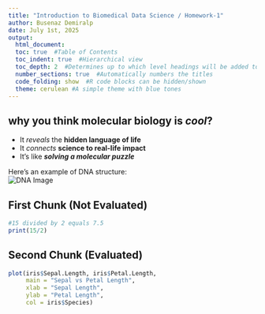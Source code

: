 ```yaml
---
title: "Introduction to Biomedical Data Science / Homework-1"
author: Busenaz Demiralp
date: July 1st, 2025
output:
  html_document:
  toc: true  #Table of Contents
  toc_indent: true  #Hierarchical view
  toc_depth: 2  #Determines up to which level headings will be added to the table of  contents
  number_sections: true  #Automatically numbers the titles
  code_folding: show  #R code blocks can be hidden/shown
  theme: cerulean #A simple theme with blue tones
---
```

  
## why you think molecular biology is *cool*?
-   It *reveals* the **hidden language of life**
-   It *connects* **science to real-life impact**
-   It’s like ***solving a molecular puzzle***
  
Here’s an example of DNA structure:\
![DNA Image](https://media.istockphoto.com/id/1297146235/photo/blue-chromosome-dna-and-gradually-glowing-flicker-light-matter-chemical-when-camera-moving.jpg?s=612x612&w=0&k=20&c=yjSdodXRBvtwzOYtQTqetnn3b4wWDNpF6keupxqxric=)

## First Chunk (Not Evaluated)

```r
#15 divided by 2 equals 7.5
print(15/2)
```

## Second Chunk (Evaluated)

```r
plot(iris$Sepal.Length, iris$Petal.Length,
     main = "Sepal vs Petal Length",
     xlab = "Sepal Length",
     ylab = "Petal Length",
     col = iris$Species)
```
